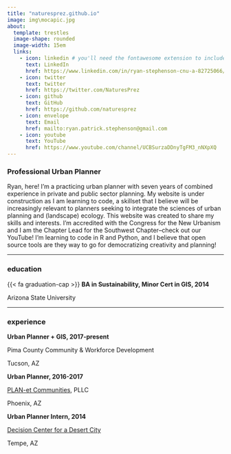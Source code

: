 ```yaml
---
title: "naturesprez.github.io"
image: img\mocapic.jpg
about:
  template: trestles
  image-shape: rounded
  image-width: 15em
  links: 
    - icon: linkedin # you'll need the fontawesome extension to include icons: https://github.com/quarto-ext/fontawesome
      text: LinkedIn
      href: https://www.linkedin.com/in/ryan-stephenson-cnu-a-82725066/
    - icon: twitter
      text: twitter
      href: https://twitter.com/NaturesPrez
    - icon: github
      text: GitHub
      href: https://github.com/naturesprez
    - icon: envelope
      text: Email
      href: mailto:ryan.patrick.stephenson@gmail.com
    - icon: youtube
      text: YouTube
      href: https://www.youtube.com/channel/UCBSurzaDDnyTgFM3_nNXpXQ
---
```


### Professional Urban Planner    

<p class="topbr">Ryan, here! I'm a practicing urban planner with seven years of combined experience in private and public sector planning. My website is under construction as I am learning to code, a skillset that I believe will be increasingly relevant to planners seeking to integrate the sciences of urban planning and (landscape) ecology. This website was created to share my skills and interests. I'm accredited with the Congress for the New Urbanism and I am the Chapter Lead for the Southwest Chapter--check out our YouTube! I'm learning to code in R and Python, and I believe that open source tools are they way to go for democratizing creativity and planning!</p>

-----------------------------------------------------------------------------------------------------------------------------------

### education

<div class="topbr">
<p class="custom-subtitle"> {{< fa graduation-cap >}} **BA in Sustainability, Minor Cert in GIS, 2014**</p>  
<p class="custom-subtitle2">Arizona State University</p>
</div>

-----------------------------------------------------------------------------------------------------------------------------------

### experience

<div class="topbr">
<p class="custom-subtitle"> <i class="fa-regular fa-map"></i> **Urban Planner + GIS, 2017-present**</p>   
<p class="custom-subtitle2">Pima County Community & Workforce Development</p>
<p class="custom-subtitle2">Tucson, AZ</p>

<p class="custom-subtitle"> <i class="fa-regular fa-map"></i> **Urban Planner, 2016-2017**</p>    
<p class="custom-subtitle2">[PLAN-et Communities](https://plan-et.us/), PLLC</p>
<p class="custom-subtitle2">Phoenix, AZ</p>

<p class="custom-subtitle"> <i class="fa-solid fa-water"></i> **Urban Planner Intern, 2014**</p>    
<p class="custom-subtitle2">[Decision Center for a Desert City](https://sustainability-innovation.asu.edu/dcdc/education/internship-for-science-practice-integration/)</p>
<p class="custom-subtitle2">Tempe, AZ</p>
</div>
